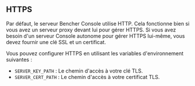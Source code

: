 ## HTTPS

Par défaut, le serveur Bencher Console utilise HTTP.
Cela fonctionne bien si vous avez un serveur proxy devant lui pour gérer HTTPS.
Si vous avez besoin d'un serveur Console autonome pour gérer HTTPS lui-même,
vous devez fournir une clé SSL et un certificat.

Vous pouvez configurer HTTPS en utilisant les variables d'environnement suivantes :
  - `SERVER_KEY_PATH` : Le chemin d'accès à votre clé TLS.
  - `SERVER_CERT_PATH` : Le chemin d'accès à votre certificat TLS.